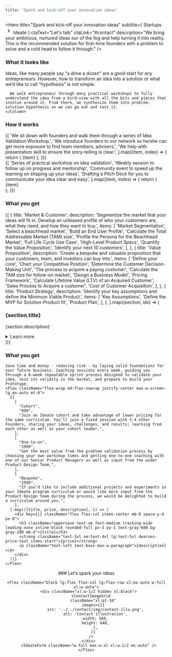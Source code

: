 ```yaml
---
title: 'Spark and kick-off your innovation ideas'
---
```


<Hero
  title="Spark and kick-off your innovation ideas"
  subtitle={
    <Flex className="gap-0">
      Startups
      <svg
        stroke="currentColor"
        fill="currentColor"
        stroke-width="0"
        viewBox="0 0 24 24"
        height="1.5em"
        width="1.5em"
        xmlns="http://www.w3.org/2000/svg"
      >
        <path d="M8.59 16.34l4.58-4.59-4.58-4.59L10 5.75l6 6-6 6z"></path>
      </svg>
      Ideate
    </Flex>
  }
  ctaText="Let's talk"
  ctaLink="#contact"
  description="We bring your ambitious, nurtured ideas our of the fog and help turning it into reality. This is the recommended solution for first-time founders with a problem to solve and a cold head to follow it through."
/>

<Section fullWidth className="bg-alabaster py-24">
  <Column className="dwarves-container row flex flex-wrap">
    <H3 className="text-heading text-3xl mb-6">What it looks like</H3>
    <Column className="w-full md:max-w-3xl **:text-xl">
      <Paragraph className="!text-2xl font-medium">Ideas, like many people say “a dime a dozen” are a good start for any entrepreneurs. However, how to transform an idea into a solution or what we’d like to call “hypothesis” is not simple.</Paragraph>

      We walk entrepreneur through many practical workshops to fully understand the idea from a bird-view with all the bits and pieces that involve around it. From there, we synthesize them into problem-solution hypothesis so we can go out and test it.
    </Column>

  </Column>
</Section>

<Section>
  <Column gap="2xl">
    <H3 className="text-heading text-3xl">How it works</H3>
    <ColumnsList columns={1}>
      {[
        'We sit down with founders and walk them through a series of Idea Validation Workshop.',
        'We introduce founders to our network so he/she can get more exposure to find team members, advisers.',
        'We help with presentation skill to ensure the story-telling is clear.',
      ].map((item, index) => {
        return (
          <ListItem key={index} className="text-xl max-w-paragraph">
            {item}
          </ListItem>
        );
      })}
    </ColumnsList>
    <div className="flex flex-wrap flex-row">
      {[
        'Series of practical workshop on idea validation',
        'Weekly session to follow up on progress and mentorship',
        'Community event to speed up the learning on shaping up your ideas',
        'Drafting a Pitch Deck for you to communicate your idea clear and easy',
      ].map((item, index) => {
        return (
          <div className="w-full md:w-1/2 lg:w-1/4 p-6">
            <div
              key={index}
              className="flex-shrink-0 p-6 bg-alabaster w-full h-full"
            >
              <Paragraph className="text-xl text-center">{item}</Paragraph>
            </div>
          </div>
        );
      })}
    </div>
  </Column>
</Section>

<Section>
  <Column gap="2xl" className="items-center">
    <H3 className="text-heading text-3xl">What you get</H3>
    <Column>
      <div className="mt-6 lg:flex">
        {[
          {
            title: 'Market & Customer',
            description:
              'Segmentize the market that your ideas will fit in. Develop an unbiased profile of who your customers are, what they need, and how they want to buy.',
            items: [
              'Market Segmentation',
              'Select a beachhead market',
              'Build an End User Profile',
              'Calculate the Total Addressable Market (TAM) size',
              'Profile the Persona for the Beachhead Market',
              'Full Life Cycle Use Case',
              'High-Level Product Specs',
              'Quantify the Value Proposition',
              'Identify your next 10 customers',
            ],
          },
          {
            title: 'Value Proposition',
            description:
              'Create a bespoke and valuable proposition that your customers, team, and investors can buy into.',
            items: [
              'Define your core',
              'Chart your Competitive Position',
              'Determine the Customer Decision-Making Unit',
              'The process to acquire a paying customer',
              'Calculate the TAM size for follow-on market',
              'Design a Business Model',
              'Pricing Framework',
              'Calculate Lifetime Value (LTV) of an Acquired Customer',
              'Sales Process to Acquire a customer',
              'Cost of Customer Acquisition',
            ],
          },
          {
            title: 'Product Strategy',
            description:
              'Identify your key assumptions and define the Minimum Viable Product.',
            items: [
              'Key Assumptions',
              'Define the MVP for Solution-Product fit',
              'Product Plan',
            ],
          },
        ].map((section, idx) => (
          <div
            key={idx}
            data-index={idx + 1}
            className="border-alto mt-8 pt-10 w-full lg:w-1/3 dwarves-steps-item"
          >
            <div className="pr-8">
              <h3 className="text-2xl text-primary leading-tight mb-3">
                {section.title}
              </h3>
              <p className="text-lg text-foreground mb-3">
                {section.description}
              </p>
              <details>
                <summary className="list-none cursor-default text-lg text-primary hover:text-primary-hover pb-4">
                  Learn more
                </summary>
                <ul className="list-[circle] pl-5 text-gray-600 text-lg">
                  {section.items.map((item, i) => (
                    <li key={i} className="mb-1">
                      {item}
                    </li>
                  ))}
                </ul>
              </details>
            </div>
          </div>
        ))}
      </div>
    </Column>
  </Column>
</Section>

<Section>
  <Column gap="3xl" className="items-center text-2xl px-4 justify-center max-w-screen-lg mx-auto">
    <H3 className="text-heading text-3xl">
      What you get
    </H3>

    Save time and money - reducing risk - by laying solid foundations for your future business. Coaching sessions every week, guiding you through a 6-week repeatable sprint process designed to validate your idea, test its validity in the market, and prepare to build your Prototype.
    <Flex className="flex-wrap md:flex-nowrap justify-center max-w-screen-lg mx-auto mt-8">
      {[
        [
          "Cohort",
          "999",
          "Join an Ideate cohort and take advantage of lower pricing for the same curriculum. You’ll join a fixed session with 3-4 other Founders, sharing your ideas, challenges, and results; learning from each other as well as your cohort leader.",
        ],
        [
          "One-to-on",
          "1999",
          "Get the most value from the problem validation process by choosing your own workshop times and getting one-to-one coaching with one of our Senior Product Managers as well as input from the wider Product Design Team.",
        ],
        [
          "Bespoke",
          "2999",
          "If you’d like to include additional projects and experiments in your Ideate program curriculum or would like more input from the Product Design team during the process, we would be delighted to build a curriculum around you.",
        ],
      ].map(([title, price, description], i) => (
        <div key={i} className="flex flex-col items-center mb-8 space-y-4 px-8">
          <h3 className="uppercase text-sm font-medium tracking-wide leading-none inline-block rounded-full px-3 py-1 text-gray-600 bg-gray-200 mb-4">{title}</h3>
          <strong className="text-3xl sm:text-4xl lg:text-5xl dwarves-price-text items-start">{price}</strong>
          <p className="text-left text-base max-w-paragraph">{description}</p>
        </div>
      ))}
    </Flex>

</Column>
</Section>

<Hero>
  <Center className="flex flex-col gap-12">
    ### Let’s spark your ideas

    <Flex className="block lg:flex flex-col lg:flex-row xl:mx-auto w-full xl:w-auto">
      <div className="xl:w-1/2 hidden xl:block">
        <ContactImageGrid
          className="xl:pl-16"
          images={[{
            src: '../../contact/img/contact-illu.png',
            alt: 'Contact illustration',
            width: 560,
            height: 648,
            },
          ]}
        />
      </div>
      <IdeateForm className="w-full max-w-xl xl:w-1/2 mx-auto" />
    </Flex>

  </Center>
</Hero>

<WhatNext label="Validation" href="/startup/validation" />
